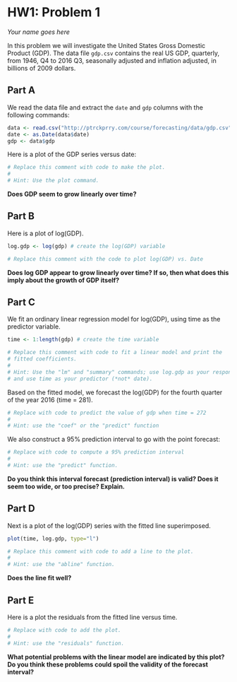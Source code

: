 HW1: Problem 1
==============
*Your name goes here*


In this problem we will investigate the United States Gross Domestic Product 
(GDP).  The data file `gdp.csv` contains the real US GDP, quarterly, from 1946, 
Q4 to 2016 Q3, seasonally adjusted and inflation adjusted, in billions of 2009
dollars.  



Part A
------

We read the data file and extract the `date` and `gdp` columns with 
the following commands:

```r
data <- read.csv("http://ptrckprry.com/course/forecasting/data/gdp.csv")
date <- as.Date(data$date)
gdp <- data$gdp
```

Here is a plot of the GDP series versus date:

```r
# Replace this comment with code to make the plot.
#
# Hint: Use the plot command.
```

**Does GDP seem to grow linearly over time?**



Part B
------

Here is a plot of log(GDP).

```r
log.gdp <- log(gdp) # create the log(GDP) variable

# Replace this comment with the code to plot log(GDP) vs. Date
```

**Does log GDP appear to grow linearly over time?  If so, then what does this
imply about the growth of GDP itself?**


Part C
------

We fit an ordinary linear regression model for log(GDP), using time as the 
predictor variable.

```r
time <- 1:length(gdp) # create the time variable

# Replace this comment with code to fit a linear model and print the
# fitted coefficients.
#
# Hint: Use the "lm" and "summary" commands; use log.gdp as your response
# and use time as your predictor (*not* date).
```

Based on the fitted model, we forecast the log(GDP) for the fourth quarter
of the year 2016 (time = 281).

```r
# Replace with code to predict the value of gdp when time = 272
#
# Hint: use the "coef" or the "predict" function
```

We also construct a 95% prediction interval to go with the
point forecast:

```r
# Replace with code to compute a 95% prediction interval
#
# Hint: use the "predict" function.
```

**Do you think this interval forecast (prediction interval) is valid?  Does it
seem too wide, or too precise?  Explain.**


Part D
------

Next is a plot of the log(GDP) series with the fitted line superimposed.

```r
plot(time, log.gdp, type="l")

# Replace this comment with code to add a line to the plot.
#
# Hint: use the "abline" function.
```

**Does the line fit well?**


Part E
------

Here is a plot the residuals from the fitted line versus time.

```r
# Replace with code to add the plot.
#
# Hint: use the "residuals" function.
```

**What potential problems with the linear model are indicated by this plot?
Do you think these problems could spoil the validity of the forecast
interval?**
